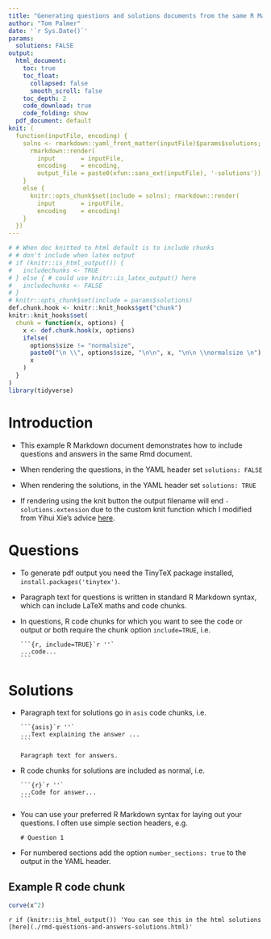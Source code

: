 ```yaml
---
title: "Generating questions and solutions documents from the same R Markdown document"
author: "Tom Palmer"
date: '`r Sys.Date()`'
params:
  solutions: FALSE
output:
  html_document:
    toc: true
    toc_float:
      collapsed: false
      smooth_scroll: false
    toc_depth: 2
    code_download: true
    code_folding: show
  pdf_document: default
knit: (
  function(inputFile, encoding) { 
    solns <- rmarkdown::yaml_front_matter(inputFile)$params$solutions; if (solns) {
      rmarkdown::render( 
        input       = inputFile, 
        encoding    = encoding, 
        output_file = paste0(xfun::sans_ext(inputFile), '-solutions'))
    }
    else {
      knitr::opts_chunk$set(include = solns); rmarkdown::render( 
        input       = inputFile, 
        encoding    = encoding)
    }
  })
---
```


```r
# # When doc knitted to html default is to include chunks
# # don't include when latex output
# if (knitr::is_html_output()) {
#   includechunks <- TRUE
# } else { # could use knitr::is_latex_output() here
#   includechunks <- FALSE
# }
# knitr::opts_chunk$set(include = params$solutions)
def.chunk.hook <- knitr::knit_hooks$get("chunk")
knitr::knit_hooks$set(
  chunk = function(x, options) {
    x <- def.chunk.hook(x, options)
    ifelse(
      options$size != "normalsize",
      paste0("\n \\", options$size, "\n\n", x, "\n\n \\normalsize \n"),
      x
    )
  }
)
library(tidyverse)
```

# Introduction

- This example R Markdown document demonstrates how to include questions and answers in the same Rmd document.

- When rendering the questions, in the YAML header set `solutions: FALSE`
- When rendering the solutions, in the YAML header set `solutions: TRUE`
- If rendering using the knit button the output filename will end `-solutions.extension` due to the custom knit function which I modified from Yihui Xie's advice [here](https://bookdown.org/yihui/rmarkdown-cookbook/custom-knit.html).

# Questions

- To generate pdf output you need the TinyTeX package installed, `install.packages('tinytex')`.

- Paragraph text for questions is written in standard R Markdown syntax, which can include LaTeX maths and code chunks. 

- In questions, R code chunks for which you want to see the code or output or both require the chunk option `include=TRUE`, i.e.
  ````
  ```{r, include=TRUE}`r ''`
  ...code...
  ```
  ````

# Solutions

- Paragraph text for solutions go in `asis` code chunks, i.e.
  ````
  ```{asis}`r ''`
  ...Text explaining the answer ...
  ```
  ````

  ```asis
  Paragraph text for answers.
  ```

- R code chunks for solutions are included as normal, i.e.
  ````
  ```{r}`r ''`
  ...Code for answer...
  ```
  ````

- You can use your preferred R Markdown syntax for laying out your questions. I often use simple section headers, e.g.
  ```
  # Question 1
  ```

- For numbered sections add the option `number_sections: true` to the output in the YAML header.

## Example R code chunk

```r
curve(x^2)
```

`r if (knitr::is_html_output()) 'You can see this in the html solutions [here](./rmd-questions-and-answers-solutions.html)'`